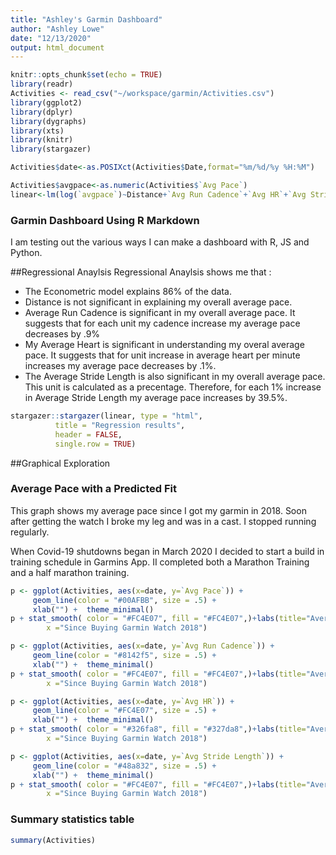 ```yaml
---
title: "Ashley's Garmin Dashboard"
author: "Ashley Lowe"
date: "12/13/2020"
output: html_document
---
```


```r
knitr::opts_chunk$set(echo = TRUE)
library(readr)
Activities <- read_csv("~/workspace/garmin/Activities.csv")
library(ggplot2)
library(dplyr)
library(dygraphs)
library(xts)
library(knitr)
library(stargazer)

Activities$date<-as.POSIXct(Activities$Date,format="%m/%d/%y %H:%M")

Activities$avgpace<-as.numeric(Activities$`Avg Pace`)
linear<-lm(log(`avgpace`)~Distance+`Avg Run Cadence`+`Avg HR`+`Avg Stride Length`, data = subset(Activities,`Avg Stride Length`>0 |`Avg HR`>0))

```

### Garmin Dashboard Using R Markdown
I am testing out the various ways I can make a dashboard with R, JS and Python.

##Regressional Anaylsis 
Regressional Anaylsis shows me that :  


* The Econometric model explains 86% of the data.  
* Distance is not significant in explaining my overall average pace.  
* Average Run Cadence is significant in my overall average pace. It suggests that for each unit my cadence increase my average pace decreases by .9%  
* My Average Heart is significant in understanding my overal average pace. It suggests that for unit increase in average heart per minute increases my average pace decreases by .1%.  
* The Average Stride Length is also significant in my overall average pace. This unit is calculated as a precentage. Therefore, for each 1% increase in Average Stride Length my average pace increases by 39.5%.  

```r


stargazer::stargazer(linear, type = "html", 
          title = "Regression results", 
          header = FALSE,
          single.row = TRUE)

```



##Graphical Exploration

### Average Pace with a Predicted Fit

This graph shows my average pace since I got my garmin in 2018. Soon after getting the watch I broke my leg and was in a cast. I stopped running regularly.

When Covid-19 shutdowns began in March 2020 I decided to start a build in training schedule in Garmins App. II completed both a Marathon Training and a half marathon training. 

```r
p <- ggplot(Activities, aes(x=date, y=`Avg Pace`)) +
     geom_line(color = "#00AFBB", size = .5) + 
     xlab("") +  theme_minimal()
p + stat_smooth( color = "#FC4E07", fill = "#FC4E07",)+labs(title="Average Pace per Mile -- Speed in Minutes -- Predicted Linear Fit",
        x ="Since Buying Garmin Watch 2018")
```





```r
p <- ggplot(Activities, aes(x=date, y=`Avg Run Cadence`)) +
     geom_line(color = "#8142f5", size = .5) + 
     xlab("") +  theme_minimal()
p + stat_smooth( color = "#FC4E07", fill = "#FC4E07",)+labs(title="Average Run Cadence with Predicted Linear Fit",
        x ="Since Buying Garmin Watch 2018")
```




```r
p <- ggplot(Activities, aes(x=date, y=`Avg HR`)) +
     geom_line(color = "#FC4E07", size = .5) + 
     xlab("") +  theme_minimal()
p + stat_smooth( color = "#326fa8", fill = "#327da8",)+labs(title="Average HR with Predicted Linear Fit",
        x ="Since Buying Garmin Watch 2018")
```

```r
p <- ggplot(Activities, aes(x=date, y=`Avg Stride Length`)) +
     geom_line(color = "#48a832", size = .5) + 
     xlab("") +  theme_minimal()
p + stat_smooth( color = "#FC4E07", fill = "#FC4E07",)+labs(title="Average HR with Predicted Linear Fit",
        x ="Since Buying Garmin Watch 2018")
```


### Summary statistics table 


```r
summary(Activities)
```
